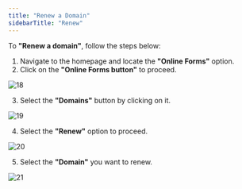 ```yaml
---
title: "Renew a Domain"
sidebarTitle: "Renew"
---
```

To **"Renew a domain"**, follow the steps below:

1. Navigate to the homepage and locate the **"Online Forms"** option.
2. Click on the **"Online Forms button"** to proceed.

![18](/images/domainimages/18.png)

3. Select the **"Domains"** button by clicking on it.

![19](/images/domainimages/19.png)

4. Select the **"Renew"** option to proceed.

![20](/images/domainimages/20.png)

5. Select the **"Domain"** you want to renew.

![21](/images/domainimages/21.png)